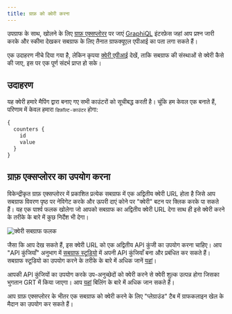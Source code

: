 ```yaml
---
title: ग्राफ़ को क्वेरी करना
---
```


उपग्राफ के साथ, खोलने के लिए [ग्राफ़ एक्सप्लोरर](https://thegraph.com/explorer) पर जाएं [GraphiQL](https://github.com/graphql/graphiql) इंटरफ़ेस जहां आप प्रश्न जारी करके और स्कीमा देखकर सबग्राफ के लिए तैनात ग्राफक्यूएल एपीआई का पता लगा सकते हैं।

एक उदाहरण नीचे दिया गया है, लेकिन कृपया [क्वेरी एपीआई](/querying/graphql-api) देखें, ताकि सबग्राफ की संस्थाओं से क्वेरी कैसे की जाए, इस पर एक पूर्ण संदर्भ प्राप्त हो सके।

## उदाहरण

यह क्वेरी हमारे मैपिंग द्वारा बनाए गए सभी काउंटरों को सूचीबद्ध करती है। चूंकि हम केवल एक बनाते हैं, परिणाम में केवल हमारा `डिफ़ॉल्ट-काउंटर` होगा:

```graphql
{
  counters {
    id
    value
  }
}
```

## ग्राफ़ एक्सप्लोरर का उपयोग करना

विकेन्द्रीकृत ग्राफ़ एक्सप्लोरर में प्रकाशित प्रत्येक सबग्राफ में एक अद्वितीय क्वेरी URL होता है जिसे आप सबग्राफ विवरण पृष्ठ पर नेविगेट करके और ऊपरी दाएं कोने पर "क्वेरी" बटन पर क्लिक करके पा सकते हैं। यह एक पार्श्व फलक खोलेगा जो आपको सबग्राफ का अद्वितीय क्वेरी URL देगा साथ ही इसे क्वेरी करने के तरीके के बारे में कुछ निर्देश भी देगा।

![क्वेरी सबग्राफ फलक](/img/query-subgraph-pane.png)

जैसा कि आप देख सकते हैं, इस क्वेरी URL को एक अद्वितीय API कुंजी का उपयोग करना चाहिए। आप "API कुंजियाँ" अनुभाग में [सबग्राफ स्टूडियो](https://thegraph.com/studio) में अपनी API कुंजियाँ बना और प्रबंधित कर सकते हैं। सबग्राफ स्टूडियो का उपयोग करने के तरीके के बारे में अधिक जानें [यहां](/deploying/subgraph-studio)।

आपकी API कुंजियों का उपयोग करके उप-अनुच्छेदों को क्वेरी करने से क्वेरी शुल्क उत्पन्न होगा जिसका भुगतान GRT में किया जाएगा। आप [यहां](/billing) बिलिंग के बारे में अधिक जान सकते हैं।

आप ग्राफ़ एक्सप्लोरर के भीतर एक सबग्राफ को क्वेरी करने के लिए "प्लेग्राउंड" टैब में ग्राफकलाइन खेल के मैदान का उपयोग कर सकते हैं।
